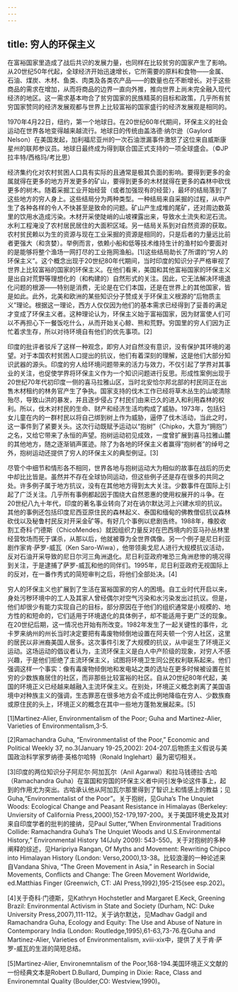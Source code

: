 ```yaml
---
---
---
```

title: 穷人的环保主义
---




在富裕国家里造成了战后共识的发展力量，也同样在比较贫穷的国家产生了影响。从20世纪50年代起，全球经济开始迅速增长，它所需要的原料和食物——金属、石油、煤炭、木材、鱼类、肉类及各类农产品——的数量也在不断增长。对于这些商品的需求在增加，从而将商品的边界一直向外推，推向世界上尚未完全融入现代经济的地区。这一需求基本吻合了贫穷国家的民族精英的目标和政策，几乎所有贫穷国家赞同的经济发展观都与世界上比较富裕的国家盛行的经济发展观是相同的。

1970年4月22日，纽约，第一个地球日。在20世纪60年代期间，环保主义的社会运动在世界各地变得越来越流行。地球日的传统由盖洛德·纳尔逊（Gaylord Nelson）在美国发起，加利福尼亚州的一次石油泄漏事件激怒了这位来自威斯康星州的联邦参议员。地球日最终成为得到联合国正式支持的一项全球盛会。（©JP拉丰特/西格玛/考比思）



经济集约化对农村贫困人口具有实际的且通常是极其负面的影响。要得到更多的金属就得在更多的地方开发更多的矿山，要得到更多的木材就得在更多的森林中砍伐更多的树木。随着采掘工业开始经营（或者加强现有的经营），最坏的结局落到了这些地方的穷人身上。这些结局分为两种类型。一种结局来自采掘的过程，从中产生了各种各样的令人不快甚至是致命的问题。矿山产生成堆的尾矿，还对周边数英里的饮用水造成污染。木材开采使陡峭的山坡裸露出来，导致水土流失和泥石流。水利工程淹没了农村居民居住的大面积区域。另一结局关系到对自然资源的获取。农村贫民赖以为生的资源与现在工业采掘的资源是相同的，只是后者的力量远比前者更强大（和贪婪）。举例而言，依赖小船和低等技术维持生计的渔村如今要面对的是能够将整个渔场一网打尽的工业拖网渔船。[1]这些结局助长了所谓的“穷人的环保主义”。这个概念出现于20世纪80年代期间，当时印度的知识分子严格审视了世界上比较富裕的国家的环保主义。在他们看来，美国和其他富裕国家的环保主义是出自对荒野等理想化的（和构建的）自然形式的关注。因此，它无法解决环境退化问题的根源——特别是消费，无论是在它们本国，还是在世界上的其他国家，皆是如此。此外，北美和欧洲的某些知识分子赞成关于环保主义根源的“后物质主义”理论。根据这一理论，西方人仅仅因为他们的基本需求已经得到了妥善的满足才变成了环保主义者。这种理论认为，环保主义始于富裕国家，因为财富使人们可以不再担心下一餐饭吃什么，从而开始关心鲸、熊和荒野。穷国里的穷人们因为正忙着求生存，所以对待环境自有他们的优先事项。[2]

印度的批评者驳斥了这样一种观念，即穷人对自然没有意识，没有保护其环境的渴望。对于本国农村贫困人口提出的抗议，他们有着深刻的理解，这是他们大部分知识武器的源头。印度的穷人给环境问题带来的活力与效力，不仅引起了学界对其事业的关注，也促使学界将环保主义作为一个知识问题进行反思。形成性案例出现于20世纪70年代初印度一侧的喜马拉雅山区，当时北安恰尔邦北部的村民同正在出售木材租约的林务官产生了争执。国家支持的伐木工作已经将草木丛生的山坡清除殆尽，导致山洪的暴发，并且逐步侵占了村民们由来已久的进入和利用森林的权利。所以，伐木对村民的生命、财产和经济生活均构成了威胁。1973年，包括妇女儿童在内的一群村民以将自己绑到树上作为威胁，逼停了伐木活动，当此之时，这一事件到了紧要关头。这次行动既赋予运动以“抱树”（Chipko，大意为“拥抱”）之名，又给它带来了永恒的声望。抱树运动初见成效，一度曾扩展到喜马拉雅山麓的其他地方，随之逐渐销声匿迹。除了为各地的环保主义者赢得“抱树者”的绰号之外，抱树运动还提供了穷人的环保主义的典型例证。[3]

尽管个中细节和情形各不相同，世界各地与抱树运动大为相似的故事在战后的历史中却比比皆是。虽然并不存在全球协同运动，但这些例子还是存在很多的共同之处。许多例子属于地方抗议，没有在其他地方得到太大关注。少数事件在国际上引起了广泛关注。几乎所有事例都起因于围绕大自然恩惠的使用权展开的斗争。在20世纪八九十年代，印度的著名事业转向了对在讷尔默达河上兴建水坝的抗议。其他的事例还包括印度尼西亚原住民的森林起义、泰国和缅甸的佛教僧侣抗议森林砍伐以及秘鲁村民反对开采金矿等。有好几个事例以悲剧告终。1988年，橡胶收割工奇科·门德斯（ChicoMendes）就因组织力量反对在巴西境内的亚马孙丛林里经营牧场而死于谋杀，从那以后，他就被尊为全世界偶像。另一个例子是尼日利亚剧作家肯·萨罗-威瓦（Ken Saro-Wiwa），他带领奥戈尼人进行大规模抗议活动，反对石油开采导致的尼日尔河三角洲退化。尼日利亚政府唯恐三角洲悲惨的境况得到关注，于是逮捕了萨罗-威瓦和他的同伴们。1995年，尼日利亚政府无视国际上的反对，在一番作秀式的简短审判之后，将他们全部处决。[4]

穷人的环保主义也扩展到了生活在富裕国家的穷人的困境。自工业时代开启以来，身处污秽环境中的工人及其家人曾经偶尔对空气污染和水污染发出过抗议。但是，他们却很少有能力实现自己的目标，部分原因在于他们的组织通常是小规模的、地方性的和短命的，它们适用于环境退化的具体例子，却不能适用于更广泛的现象。在20世纪后期，这一情况也开始有所改变。1982年发生了一起关键性的事件，北卡罗来纳州的州长当时决定要把有毒废物倾倒地设置在阿夫顿一个穷人社区，这里的居民以非洲裔美国人居多。这次事件引发了大规模的抗议，从中诞生了环境正义运动。这场运动的倡议者认为，主流环保主义是白人中产阶级的现象，对穷人不感兴趣，于是他们拒绝了主流环保主义，试图将环境卫生同公民权利联系起来。他们强调这样一个事实：像有毒废物倾倒地和发电站之类的选址在更多时候被设置在贫穷的少数族裔居住的社区，而非那些比较富裕的社区。自从20世纪80年代起，美国的环境正义已经越来越融入主流环保主义。在别处，环境正义概念剥离了美国语境中对种族主义的强调，生态罪恶在很多地方会不成比例地降临在穷人、少数族裔或原住民的头上，环境正义的概念在其中一些地方蓬勃发展起来。[5]

[1]Martinez-Alier, Environmentalism of the Poor; Guha and Martinez-Alier, Varieties of Environmentalism,3-5.



[2]Ramachandra Guha, “Environmentalist of the Poor,” Economic and Political Weekly 37, no.3(January 19-25,2002): 204-207.后物质主义假说与美国政治科学家罗纳德·英格尔哈特（Ronald Inglehart）最为密切相关。



[3]印度的两位知识分子阿尼尔·阿加瓦尔（Anil Agarwal）和拉马钱德拉·古哈（Ramachandra Guha）在富国和穷国的环保主义者中间引发争论这件事上，起到的作用尤为突出。古哈承认他从阿加瓦尔那里得到了智识上和情感上的教益；见Guha,“Environmentalist of the Poor”。关于抱树，见Guha’s The Unquiet Woods: Ecological Change and Peasant Resistance in Himalayas (Berkeley: Unviersity of California Press,2000),152-179,197-200。关于美国环境史及其对来自印度学者的批判的接纳，见Paul Sutter,“When Environmental Traditions Collide: Ramachandra Guha’s The Unquiet Woods and U.S.Environmental History,” Environmental History 14(July 2009): 543-550。关于对抱树的多种阐释的综述，见Haripriya Rangan, Of Myths and Movement: Rewriting Chipco into Himalayan History (London: Verso,2000),13-38。比较浪漫的一种论述来自Vandana Shiva, “The Green Movement in Asia,” in Research in Social Movements, Conflicts and Change: The Green Movement Worldwide, ed.Matthias Finger (Greenwich, CT: JAI Press,1992),195-215(see esp.202)。



[4]关于奇科·门德斯，见Kathryn Hochstetler and Margaret E.Keck, Greening Brazil: Environmental Activism in State and Society (Durham, NC: Duke University Press,2007),111-112。关于讷尔默达，见Madhav Gadgil and Ramachandra Guha, Ecology and Equity: The Use and Abuse of Nature in Contemporary India (London: Routledge,1995),61-63,73-76.在Guha and Martinez-Alier, Varieties of Environmentalism, xviii-xix中，提供了关于肯·萨罗-威瓦的生涯的简短总结。



[5]Martinez-Alier, Environemntalism of the Poor,168-194.美国环境正义文献的一份经典文本是Robert D.Bullard, Dumping in Dixie: Race, Class and Environemntal Quality (Boulder,CO: Westview,1990)。